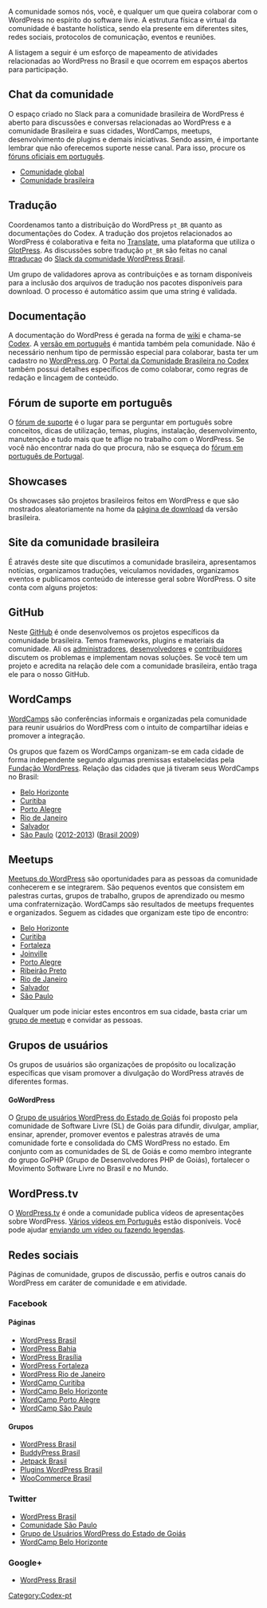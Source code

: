 {{Comunidade WP-Brasil}}

A comunidade somos nós, você, e qualquer um que queira colaborar com o WordPress no espírito do software livre. A estrutura física e virtual da comunidade é bastante holística, sendo ela presente em diferentes sites, redes sociais, protocolos de comunicação, eventos e reuniões.

A listagem a seguir é um esforço de mapeamento de atividades relacionadas ao WordPress no Brasil e que ocorrem em espaços abertos para participação.

== Chat da comunidade ==

O espaço criado no Slack para a comunidade brasileira de WordPress é aberto para discussões e conversas relacionadas ao WordPress e a comunidade Brasileira e suas cidades, WordCamps, meetups, desenvolvimento de plugins e demais iniciativas. Sendo assim, é importante lembrar que não oferecemos suporte nesse canal. Para isso, procure os [http://br.forums.wordpress.org/ fóruns oficiais em português].

* [https://make.wordpress.org/chat/ Comunidade global]
* [http://slack-wpbrasil.herokuapp.com/ Comunidade brasileira]

== Tradução ==

Coordenamos tanto a distribuição do WordPress <code>pt_BR</code> quanto as documentações do Codex. A tradução dos projetos relacionados ao WordPress é colaborativa e feita no [http://translate.wordpress.org Translate], uma plataforma que utiliza o [http://glotpress.org GlotPress]. As discussões sobre tradução <code>pt_BR</code> são feitas no canal [https://wpbrasil.slack.com/archives/traducao #traducao] do [https://comunidadewpbr.files.wordpress.com/2016/07/slackwordpress.png Slack da comunidade WordPress Brasil].

Um grupo de validadores aprova as contribuições e as tornam disponíveis para a inclusão dos arquivos de tradução nos pacotes disponíveis para download. O processo é automático assim que uma string é validada.

== Documentação ==

A documentação do WordPress é gerada na forma de [http://mediawiki.org wiki] e chama-se [http://codex.wordpress.org Codex]. A [http://codex.wordpress.org/pt-br:P%C3%A1gina_Inicial versão em português] é mantida também pela comunidade. Não é necessário nenhum tipo de permissão especial para colaborar, basta ter um cadastro no [http://wordpress.org WordPress.org]. O [http://codex.wordpress.org/pt-br:Codex:Portal_da_Comunidade Portal da Comunidade Brasileira no Codex] também possui detalhes específicos de como colaborar, como regras de redação e lincagem de conteúdo.

== Fórum de suporte em português ==

O [http://br.forums.wordpress.org/ fórum de suporte] é o lugar para se perguntar em português sobre conceitos, dicas de utilização, temas, plugins, instalação, desenvolvimento, manutenção e tudo mais que te aflige no trabalho com o WordPress. Se você não encontrar nada do que procura, não se esqueça do [http://pt.forums.wordpress.org fórum em português de Portugal].

== Showcases ==

Os showcases são projetos brasileiros feitos em WordPress e que são mostrados aleatoriamente na home da [http://br.wordpress.org página de download] da versão brasileira.

== Site da comunidade brasileira ==

É através deste site que discutimos a comunidade brasileira, apresentamos notícias, organizamos traduções, veiculamos novidades, organizamos eventos e publicamos conteúdo de interesse geral sobre WordPress. O site conta com alguns projetos:

== GitHub ==

Neste [http://github.com/wpbrasil GitHub] é onde desenvolvemos os projetos específicos da comunidade brasileira. Temos frameworks, plugins e materiais da comunidade. Ali os [https://github.com/orgs/wpbrasil/teams/owners administradores], [https://github.com/orgs/wpbrasil/teams/developers desenvolvedores] e [https://github.com/orgs/wpbrasil/people contribuidores] discutem os problemas e implementam novas soluções. Se você tem um projeto e acredita na relação dele com a comunidade brasileira, então traga ele para o nosso GitHub.

== WordCamps ==

[http://central.wordcamp.org/ WordCamps] são conferências informais e organizadas pela comunidade para reunir usuários do WordPress com o intuito de compartilhar ideias e promover a integração.

Os grupos que fazem os WordCamps organizam-se em cada cidade de forma independente segundo algumas premissas estabelecidas pela [http://plan.wordcamp.org/ Fundação WordPress]. Relação das cidades que já tiveram seus WordCamps no Brasil:

* [http://central.wordcamp.org/wordcamps/wordcamp-belo-horizonte/ Belo Horizonte]
* [http://central.wordcamp.org/wordcamps/wordcamp-curitiba/ Curitiba]
* [http://central.wordcamp.org/wordcamps/wordcamp-porto-alegre/ Porto Alegre]
* [http://central.wordcamp.org/wordcamps/wordcamp-rio-de-janeiro/ Rio de Janeiro]
* [http://central.wordcamp.org/wordcamps/wordcamp-salvador/ Salvador]
* [http://central.wordcamp.org/wordcamps/wordcamp-sao-paulo-3/ São Paulo] ([http://central.wordcamp.org/wordcamps/wordcamp-sao-paulo-2/ 2012-2013]) ([http://central.wordcamp.org/wordcamps/brazil-2009/ Brasil 2009])

== Meetups ==

[http://wordpress.meetup.com/ Meetups do WordPress] são oportunidades para as pessoas da comunidade conhecerem e se integrarem. São pequenos eventos que consistem em palestras curtas, grupos de trabalho, grupos de aprendizado ou mesmo uma confraternização. WordCamps são resultados de meetups frequentes e organizados. Seguem as cidades que organizam este tipo de encontro:

* [http://meetup.com/WordPressBeloHorizonte Belo Horizonte]
* [http://meetup.com/wpcuritiba Curitiba]
* [http://meetup.com/wpfortaleza Fortaleza]
* [http://meetup.com/wpjoinville Joinville]
* [http://meetup.com/wp-poa Porto Alegre]
* [http://meetup.com/WordPress-Ribeirao Ribeirão Preto]
* [http://meetup.com/wp-rio Rio de Janeiro]
* [http://meetup.com/wpsalvador Salvador]
* [http://meetup.com/wpsampa São Paulo]

Qualquer um pode iniciar estes encontros em sua cidade, basta criar um [https://secure.meetup.com/create/ grupo de meetup] e convidar as pessoas.

== Grupos de usuários ==

Os grupos de usuários são organizações de propósito ou localização específicas que visam promover a divulgação do WordPress através de diferentes formas.

==== GoWordPress ====

O [http://goiaswp.wordpress.com/ Grupo de usuários WordPress do Estado de Goiás] foi proposto pela comunidade de Software Livre (SL) de Goiás para difundir, divulgar, ampliar, ensinar, aprender, promover eventos e palestras através de uma comunidade forte e consolidada do CMS WordPress no estado. Em conjunto com as comunidades de SL de Goiás e como membro integrante do grupo GoPHP (Grupo de Desenvolvedores PHP de Goiás), fortalecer o Movimento Software Livre no Brasil e no Mundo.

== WordPress.tv ==

O [http://wordpress.tv WordPress.tv] é onde a comunidade publica vídeos de apresentações sobre WordPress. [http://wordpress.tv/language/portugues/ Vários vídeos em Português] estão disponíveis. Você pode ajudar [http://wordpress.tv/get-involved/ enviando um vídeo ou fazendo legendas].

== Redes sociais ==

Páginas de comunidade, grupos de discussão, perfis e outros canais do WordPress em caráter de comunidade e em atividade.

=== Facebook ===

==== Páginas ====

* [http://facebook.com/comunidadewpbrasil WordPress Brasil]
* [https://www.facebook.com/WordPressBahia WordPress Bahia]
* [https://www.facebook.com/WordPressBrasilia WordPress Brasília]
* [https://www.facebook.com/WPFortaleza WordPress Fortaleza]
* [https://www.facebook.com/wpriodejaneiro WordPress Rio de Janeiro]
* [https://www.facebook.com/wordcampcuritiba WordCamp Curitiba]
* [https://www.facebook.com/WordCampBeloHorizonte WordCamp Belo Horizonte]
* [https://www.facebook.com/WordcampPortoAlegre WordCamp Porto Alegre]
* [https://www.facebook.com/WordCampSaoPaulo WordCamp São Paulo]

==== Grupos ====

* [http://facebook.com/groups/wordpress.brasil WordPress Brasil]
* [http://facebook.com/groups/br.buddypress BuddyPress Brasil]
* [http://facebook.com/groups/jetpack.brasil Jetpack Brasil]
* [http://facebook.com/groups/pluginswordpressbrasil/ Plugins WordPress Brasil]
* [http://facebook.com/groups/woocommerce.brasil WooCommerce Brasil]

=== Twitter ===

* [http://twitter.com/wordpressbrasil WordPress Brasil]
* [https://twitter.com/WPsampa Comunidade São Paulo]
* [https://twitter.com/Go_WordPress Grupo de Usuários WordPress do Estado de Goiás]
* [https://twitter.com/WordCampBH WordCamp Belo Horizonte]

=== Google+ ===

* [https://plus.google.com/u/0/communities/117283558154786591213 WordPress Brasil]

{{DEFAULTSORT:C}}
[[Category:Codex-pt]]